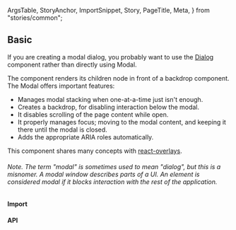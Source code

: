   ArgsTable,
  StoryAnchor,
  ImportSnippet,
  Story,
  PageTitle,
  Meta,
} from "stories/common";



<Meta title={title} component={Modal} />

<PageTitle
  title="Modal"
  subtitle="The modal component provides a solid foundation for creating dialogs, popovers, lightboxes, or whatever else."
/>

## Basic

If you are creating a modal dialog, you probably want to use the [Dialog](http://localhost:6006/?path=/docs/feedback-dialog--api#dialog) component
rather than directly using Modal.

The component renders its children node in front of a backdrop component. The Modal offers important features:

- Manages modal stacking when one-at-a-time just isn't enough.
- Creates a backdrop, for disabling interaction below the modal.
- It disables scrolling of the page content while open.
- It properly manages focus; moving to the modal content, and keeping it there until the modal is closed.
- Adds the appropriate ARIA roles automatically.

This component shares many concepts with [react-overlays](https://react-bootstrap.github.io/react-overlays/#modals).

###### Note. The term "modal" is sometimes used to mean "dialog", but this is a misnomer. A modal window describes parts of a UI. An element is considered modal if it blocks interaction with the rest of the application.

<Story story={Basic} name="Basic" />

#### Import

<ImportSnippet componentName={componentName} />

<Story name="API" disableCanvas />

#### API

<ArgsTable Component={Modal} name="API" />
